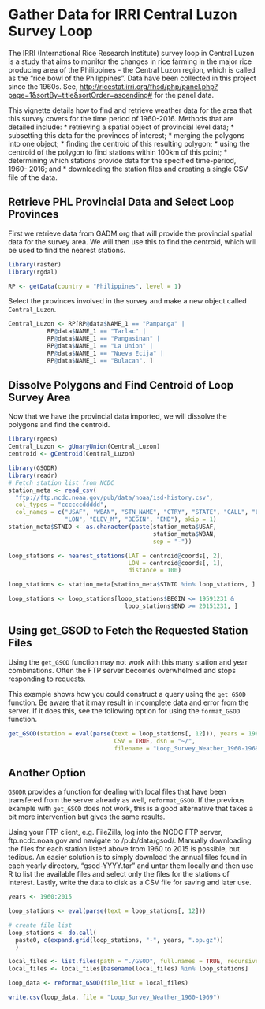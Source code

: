 <!--
%\VignetteEngine{knitr::knitr}
%\VignetteIndexEntry{GSODR use case: Specified years/stations vignette}
%\VignetteEncoding{UTF-8}
-->

# Gather Data for IRRI Central Luzon Survey Loop

The IRRI (International Rice Research Institute) survey loop in Central Luzon
is a study that aims to monitor the changes in rice farming in the major rice
producing area of the Philippines - the Central Luzon region, which is called as
the "rice bowl of the Philippines". Data have been collected in this project
since the 1960s. See, <http://ricestat.irri.org/fhsd/php/panel.php?page=1&sortBy=title&sortOrder=ascending#>
for the panel data.

This vignette details how to find and retrieve weather data for the area that
this survey covers for the time period of 1960-2016. Methods that are detailed
include: 
  * retrieving a spatial object of provincial level data;
  * subsetting this data for the provinces of interest;
  * merging the polygons into one object;
  * finding the centroid of this resulting polygon;
  * using the centroid of the polygon to find stations within 100km of this
  point;
  * determining which stations provide data for the specified time-period, 1960-
  2016; and 
  * downloading the station files and creating a single CSV file of the data.

## Retrieve PHL Provincial Data and Select Loop Provinces
First we retrieve data from GADM.org that will provide the provincial spatial
data for the survey area. We will then use this to find the centroid, which will
be used to find the nearest stations.
```r
library(raster)
library(rgdal)

RP <- getData(country = "Philippines", level = 1)

```
Select the provinces involved in the survey and make a new object called
`Central_Luzon`.

```R

Central_Luzon <- RP[RP@data$NAME_1 == "Pampanga" | 
           RP@data$NAME_1 == "Tarlac" |
           RP@data$NAME_1 == "Pangasinan" |
           RP@data$NAME_1 == "La Union" |
           RP@data$NAME_1 == "Nueva Ecija" |
           RP@data$NAME_1 == "Bulacan", ]

```

## Dissolve Polygons and Find Centroid of Loop Survey Area
Now that we have the provincial data imported, we will dissolve the polygons and
find the centroid.

```r
library(rgeos)
Central_Luzon <- gUnaryUnion(Central_Luzon)
centroid <- gCentroid(Central_Luzon)
```

```r
library(GSODR)
library(readr)
# Fetch station list from NCDC
station_meta <- read_csv(
  "ftp://ftp.ncdc.noaa.gov/pub/data/noaa/isd-history.csv",
  col_types = "ccccccddddd",
  col_names = c("USAF", "WBAN", "STN_NAME", "CTRY", "STATE", "CALL", "LAT",
                "LON", "ELEV_M", "BEGIN", "END"), skip = 1)
station_meta$STNID <- as.character(paste(station_meta$USAF,
                                         station_meta$WBAN,
                                         sep = "-"))

loop_stations <- nearest_stations(LAT = centroid@coords[, 2],
                                  LON = centroid@coords[, 1], 
                                  distance = 100)

loop_stations <- station_meta[station_meta$STNID %in% loop_stations, ]

loop_stations <- loop_stations[loop_stations$BEGIN <= 19591231 &
                                 loop_stations$END >= 20151231, ]

```

## Using get_GSOD to Fetch the Requested Station Files
Using the `get_GSOD` function may not work with this many station and year
combinations. Often the FTP server becomes overwhelmed and stops responding
to requests.

This example shows how you could construct a query using the `get_GSOD`
function. Be aware that it may result in incomplete data and error from the
server. If it does this, see the following option for using the `format_GSOD`
function.

```r
get_GSOD(station = eval(parse(text = loop_stations[, 12])), years = 1960:2015,
                              CSV = TRUE, dsn = "~/",
                              filename = "Loop_Survey_Weather_1960-1969")

```

## Another Option
`GSODR` provides a function for dealing with local files that have been
transfered from the server already as well, `reformat_GSOD`. If the previous
example with `get_GSOD` does not work, this is a good alternative that takes a
bit more intervention but gives the same results.

Using your FTP client, e.g. FileZilla, log into the NCDC FTP server,
ftp.ncdc.noaa.gov and navigate to /pub/data/gsod/. Manually downloading the
files for each station listed above from 1960 to 2015 is possible, but tedious.
An easier solution is to simply download the annual files found in each yearly
directory, "gsod-YYYY.tar" and untar them locally and then use R to
list the available files and select only the files for the stations of interest.
Lastly, write the data to disk as a CSV file for saving and later use.

```r
years <- 1960:2015

loop_stations <- eval(parse(text = loop_stations[, 12]))

# create file list
loop_stations <- do.call(
  paste0, c(expand.grid(loop_stations, "-", years, ".op.gz"))
  )

local_files <- list.files(path = "./GSOD", full.names = TRUE, recursive = TRUE)
local_files <- local_files[basename(local_files) %in% loop_stations]

loop_data <- reformat_GSOD(file_list = local_files)

write.csv(loop_data, file = "Loop_Survey_Weather_1960-1969")
```


